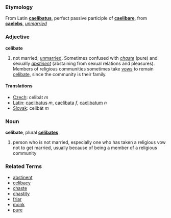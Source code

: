===Etymology===
From Latin '''[[caelibatus]]''', perfect passive participle of '''[[caelibare]]''', from '''[[caelebs]]''', ''[[unmarried]]''

===Adjective===
'''celibate'''

# not married; [[unmarried]].  Sometimes confused with ''[[chaste]]'' (pure) and sexually ''[[abstinent]]'' (abstaining from sexual relations and pleasures).  Members of religious communities sometimes take [[vow]]s to remain [[celibate]], since the community is their family.

====Translations====
*[[Czech]]: celibát  ''m''
*[[Latin]]: [[caelibatus]] ''m'', [[caelibata]] ''f'', [[caelibatum]] ''n''
*[[Slovak]]: celibát ''m''

===Noun===
'''celibate''', plural '''[[celibates]]'''

# person who is not married, especially one who has taken a religious vow not to get married, usually because of being a member of a religious community


===Related Terms===
*[[abstinent]]
*[[celibacy]]
*[[chaste]]
*[[chastity]]
*[[friar]]
*[[monk]]
*[[pure]]